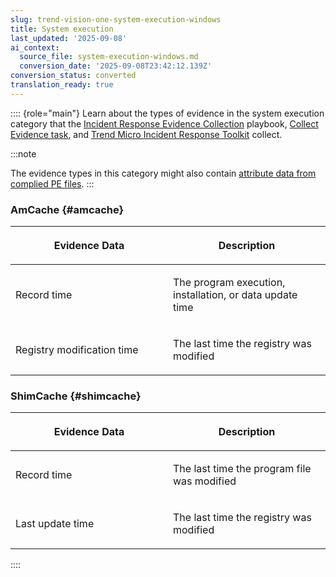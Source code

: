 ```yaml
---
slug: trend-vision-one-system-execution-windows
title: System execution
last_updated: '2025-09-08'
ai_context:
  source_file: system-execution-windows.md
  conversion_date: '2025-09-08T23:42:12.139Z'
conversion_status: converted
translation_ready: true
---
```


:::: {role="main"}
Learn about the types of evidence in the system execution category that the [Incident Response Evidence Collection](create-ir-collection-playbooks.mdx) playbook, [Collect Evidence task](collect-evidence-task.mdx), and [Trend Micro Incident Response Toolkit](manual-evidence-collection.mdx) collect.

:::note

The evidence types in this category might also contain [attribute data from complied PE files](portable-executable-pe-attributes.mdx).
:::

### AmCache {#amcache}

<table>
<colgroup>
<col style="width: 50%" />
<col style="width: 50%" />
</colgroup>
<thead>
<tr>
<th><p>Evidence Data</p></th>
<th><p>Description</p></th>
</tr>
</thead>
<tbody>
<tr>
<td><p>Record time</p></td>
<td><p>The program execution, installation, or data update time</p></td>
</tr>
<tr>
<td><p>Registry modification time</p></td>
<td><p>The last time the registry was modified</p></td>
</tr>
</tbody>
</table>

### ShimCache {#shimcache}

<table>
<colgroup>
<col style="width: 50%" />
<col style="width: 50%" />
</colgroup>
<thead>
<tr>
<th><p>Evidence Data</p></th>
<th><p>Description</p></th>
</tr>
</thead>
<tbody>
<tr>
<td><p>Record time</p></td>
<td><p>The last time the program file was modified</p></td>
</tr>
<tr>
<td><p>Last update time</p></td>
<td><p>The last time the registry was modified</p></td>
</tr>
</tbody>
</table>
::::
